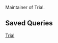 Maintainer of Trial.


== Saved Queries ==

[query:?status=new&status=assigned&status=reopened&component=trial&owner=jml&order=priority Trial]